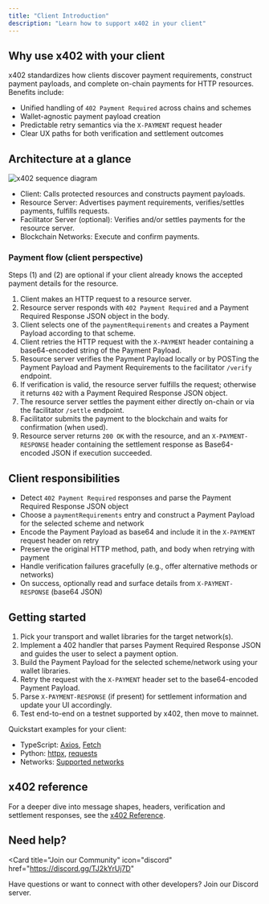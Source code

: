 ```yaml
---
title: "Client Introduction"
description: "Learn how to support x402 in your client"
---
```


## Why use x402 with your client

x402 standardizes how clients discover payment requirements, construct payment payloads, and complete on-chain payments for HTTP resources. Benefits include:

- Unified handling of `402 Payment Required` across chains and schemes
- Wallet-agnostic payment payload creation
- Predictable retry semantics via the `X-PAYMENT` request header
- Clear UX paths for both verification and settlement outcomes

## Architecture at a glance

![x402 sequence diagram](/images/x402-sequence-diagram.svg)

- Client: Calls protected resources and constructs payment payloads.
- Resource Server: Advertises payment requirements, verifies/settles payments, fulfills requests.
- Facilitator Server (optional): Verifies and/or settles payments for the resource server.
- Blockchain Networks: Execute and confirm payments.

### Payment flow (client perspective)
Steps (1) and (2) are optional if your client already knows the accepted payment details for the resource.

1. Client makes an HTTP request to a resource server.
2. Resource server responds with `402 Payment Required` and a Payment Required Response JSON object in the body.
3. Client selects one of the `paymentRequirements` and creates a Payment Payload according to that scheme.
4. Client retries the HTTP request with the `X-PAYMENT` header containing a base64-encoded string of the Payment Payload.
5. Resource server verifies the Payment Payload locally or by POSTing the Payment Payload and Payment Requirements to the facilitator `/verify` endpoint.
6. If verification is valid, the resource server fulfills the request; otherwise it returns `402` with a Payment Required Response JSON object.
7. The resource server settles the payment either directly on-chain or via the facilitator `/settle` endpoint.
8. Facilitator submits the payment to the blockchain and waits for confirmation (when used).
9. Resource server returns `200 OK` with the resource, and an `X-PAYMENT-RESPONSE` header containing the settlement response as Base64-encoded JSON if execution succeeded.

## Client responsibilities

- Detect `402 Payment Required` responses and parse the Payment Required Response JSON object
- Choose a `paymentRequirements` entry and construct a Payment Payload for the selected scheme and network
- Encode the Payment Payload as base64 and include it in the `X-PAYMENT` request header on retry
- Preserve the original HTTP method, path, and body when retrying with payment
- Handle verification failures gracefully (e.g., offer alternative methods or networks)
- On success, optionally read and surface details from `X-PAYMENT-RESPONSE` (base64 JSON)

## Getting started

1. Pick your transport and wallet libraries for the target network(s).
2. Implement a 402 handler that parses Payment Required Response JSON and guides the user to select a payment option.
3. Build the Payment Payload for the selected scheme/network using your wallet libraries.
4. Retry the request with the `X-PAYMENT` header set to the base64-encoded Payment Payload.
5. Parse `X-PAYMENT-RESPONSE` (if present) for settlement information and update your UI accordingly.
6. Test end-to-end on a testnet supported by x402, then move to mainnet.

<Tip>
  Quickstart examples for your client:
  <ul>
    <li>TypeScript: <a href="/x402/clients/typescript/axios">Axios</a>, <a href="/x402/clients/typescript/fetch">Fetch</a></li>
    <li>Python: <a href="/x402/clients/python/httpx">httpx</a>, <a href="/x402/clients/python/requests">requests</a></li>
    <li>Networks: <a href="/x402/supported-networks">Supported networks</a></li>
  </ul>
</Tip>

## x402 reference

For a deeper dive into message shapes, headers, verification and settlement responses, see the <a href="/x402/reference">x402 Reference</a>.

## Need help?

<Card
  title="Join our Community"
  icon="discord"
  href="https://discord.gg/TJ2kYrUj7D"
>
  Have questions or want to connect with other developers? Join our Discord server.
</Card>
